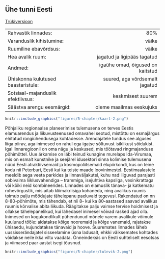 ## Ühe tunni Eesti {-.chapter_section .chapter5_section .future_section}

<div><a class="print-btn" href="print/EIA-2019-5.1-UhetunniEesti.pdf"><i class="fa fa-file" aria-hidden="true"></i>Trükiversioon</a></div>

<table class="future-table">
<tbody>

<tr>
<td align="left" class="future-table-black">Rahvastik linnades:</td>
<td align="right" class="future-table-red">80%</td>
</tr>

<tr>
<td align="left" class="future-table-black">Varanduslik kihistumine:</td>
<td align="right" class="future-table-red">väike</td>
</tr>

<tr>
<td align="left" class="future-table-black">Ruumiline ebavõrdsus:</td>
<td align="right" class="future-table-red">väike</td>
</tr>

<tr>
<td align="left" class="future-table-black">Hea avalik ruum:</td>
<td align="right" class="future-table-red">jagatud ja ligipääs tagatud</td>
</tr>

<tr>
<td align="left" class="future-table-black">Andmed:</td>
<td align="right" class="future-table-red">igaühe omad, õigused on kaitstud</td>
</tr>

<tr>
<td align="left" class="future-table-black">Ühiskonna kulutused baastaristule:</td>
<td align="right" class="future-table-red">suured, aga võrdsemalt jagatud</td>
</tr>

<tr>
<td align="left" class="future-table-black">Sotsiaal-majanduslik efektiivsus:</td>
<td align="right" class="future-table-red">keskmisest suurem</td>
</tr>

<tr>
<td align="left" class="future-table-black">Säästva arengu eesmärgid:</td>
<td align="right" class="future-table-red">oleme maailmas eeskujuks</td>
</tr>
</tbody></table>

```r

knitr::include_graphics("figures/5-chapter/kaart-2.png")

```

Põhjaliku regionaalse planeerimise tulemusena on terves Eestis elamuarendus ja liikuvusteenused omavahel seotud, mistõttu on esmajärgus ehitatud rongiühendusega kohtadesse. Arendajatele tundus see alguses liiga piirav, aga inimesed on rahul ega igatse sõltuvust isiklikust sõidukist. Igal linnaregioonil on oma nägu ja keskused, mis töötavad ringmajanduse põhimõttel. Uue ärkamise on läbi teinud kunagine murelaps Ida-Virumaa, mis on esmalt kunstnike ja seejärel idusektori sinna kolimise tulemusena nüüd Eesti atraktiivsemaid ja kosmopoliitsemaid elupiirkondi, kus on teine kodu nii Peterburi, Eesti kui ka teiste maade loovinimestel. Eestimaalastele meeldib aega veeta parkides ja linnaväljakutel, kuhu nad liiguvad parajasti sobivaima liiklusvahendiga – trammiga, isejuhtiva kapsliga, vesinikrattaga või kõiki neid kombineerides. Linnades on elamuslik tänava- ja katkematu rohevõrgustik, mis aitab kliimakriisiga kohaneda, ning avalikus ruumis toimub palju möödujate tähelepanu paeluvaid tegevusi. Rakendatud on nn 8-80-põhimõte, mis tähendab, et nii 8- kui ka 80-aastased saavad avalikus ruumis kõrvalise abita liikuda. Räägitakse palju vaimse tervise hoidmisest ja ollakse tähelepanelikud, kui lähedasel inimesel võivad rasked ajad olla. Inimesed on kogukondlikult pühendunud mõnele varem avalikule võimule kuulunud tööle: aidatakse kõige nooremaid ja kõige vanemaid, rajatakse ühisaedu, kujundatakse tänavaid ja hoove. Suuremates linnades läheb uussisserändajatel sisseelamine üsna ladusalt, ehkki väiksemates kohtades võidakse neile ikka viltu vaadata. Õnneindeksis on Eesti suhteliselt eesotsas ja viimased paar aastat isegi tõusnud.

<div class="future-illustration">
```r

knitr::include_graphics("figures/5-chapter/tulevik-2.png")

```
</div>
